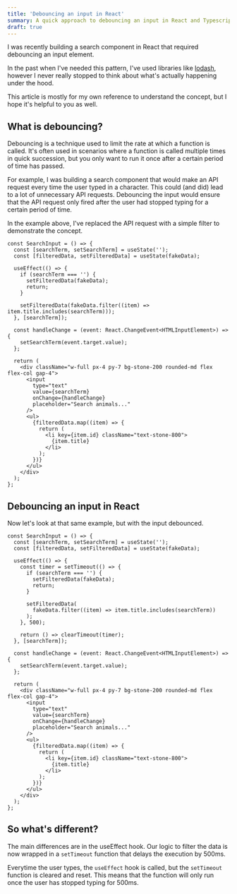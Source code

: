 ```yaml
---
title: 'Debouncing an input in React'
summary: A quick approach to debouncing an input in React and Typescript.
draft: true
---
```


I was recently building a search component in React that required debouncing an input element.

In the past when I've needed this pattern, I've used libraries like [lodash](https://lodash.com/), however I never really stopped to think about what's actually happening under the hood.

This article is mostly for my own reference to understand the concept, but I hope it's helpful to you as well.

## What is debouncing?

Debouncing is a technique used to limit the rate at which a function is called. It's often used in scenarios where a function is called multiple times in quick succession, but you only want to run it once after a certain period of time has passed.

For example, I was building a search component that would make an API request every time the user typed in a character. This could (and did) lead to a lot of unnecessary API requests. Debouncing the input would ensure that the API request only fired after the user had stopped typing for a certain period of time.

<SearchInput />

In the example above, I've replaced the API request with a simple filter to demonstrate the concept.

```tsx
const SearchInput = () => {
  const [searchTerm, setSearchTerm] = useState('');
  const [filteredData, setFilteredData] = useState(fakeData);

  useEffect(() => {
    if (searchTerm === '') {
      setFilteredData(fakeData);
      return;
    }

    setFilteredData(fakeData.filter((item) => item.title.includes(searchTerm)));
  }, [searchTerm]);

  const handleChange = (event: React.ChangeEvent<HTMLInputElement>) => {
    setSearchTerm(event.target.value);
  };

  return (
    <div className="w-full px-4 py-7 bg-stone-200 rounded-md flex flex-col gap-4">
      <input
        type="text"
        value={searchTerm}
        onChange={handleChange}
        placeholder="Search animals..."
      />
      <ul>
        {filteredData.map((item) => {
          return (
            <li key={item.id} className="text-stone-800">
              {item.title}
            </li>
          );
        })}
      </ul>
    </div>
  );
};
```

## Debouncing an input in React

Now let's look at that same example, but with the input debounced.

<DebouncedSearchInput />

```tsx
const SearchInput = () => {
  const [searchTerm, setSearchTerm] = useState('');
  const [filteredData, setFilteredData] = useState(fakeData);

  useEffect(() => {
    const timer = setTimeout(() => {
      if (searchTerm === '') {
        setFilteredData(fakeData);
        return;
      }

      setFilteredData(
        fakeData.filter((item) => item.title.includes(searchTerm))
      );
    }, 500);

    return () => clearTimeout(timer);
  }, [searchTerm]);

  const handleChange = (event: React.ChangeEvent<HTMLInputElement>) => {
    setSearchTerm(event.target.value);
  };

  return (
    <div className="w-full px-4 py-7 bg-stone-200 rounded-md flex flex-col gap-4">
      <input
        type="text"
        value={searchTerm}
        onChange={handleChange}
        placeholder="Search animals..."
      />
      <ul>
        {filteredData.map((item) => {
          return (
            <li key={item.id} className="text-stone-800">
              {item.title}
            </li>
          );
        })}
      </ul>
    </div>
  );
};
```

## So what's different?

The main differences are in the useEffect hook. Our logic to filter the data is now wrapped in a `setTimeout` function that delays the execution by 500ms.

Everytime the user types, the `useEffect` hook is called, but the `setTimeout` function is cleared and reset. This means that the function will only run once the user has stopped typing for 500ms.

